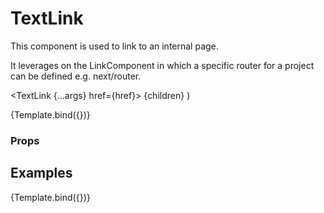 
<Meta title="Components/Link/TextLink" component={TextLink} />

# TextLink

This component is used to link to an internal page.

It leverages on the LinkComponent in which a specific router for a project can be defined e.g. next/router.

  <TextLink {...args} href={href}>
    {children}
  </TextLink>
)

<Canvas>
  <Story
    name="Default"
    args={{
      children: 'Internal link',
      href: '/?path=/docs/components-link-textlink--default-story',
    }}
  >
    {Template.bind({})}
  </Story>
</Canvas>

### Props

<ArgsTable story="Default" />



<Theme component="link" />

## Examples

<Canvas>
  <Story
    name="External Link"
    args={{
      children: 'External link',
      href: '/?path=/docs/components-link-textlink--default-story',
      internal: false,
    }}
  >
    {Template.bind({})}
  </Story>
</Canvas>
